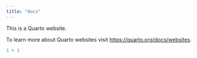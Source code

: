 ```yaml
---
title: "docs"
---
```


This is a Quarto website.

To learn more about Quarto websites visit <https://quarto.org/docs/websites>.

```r
1 + 1
```
